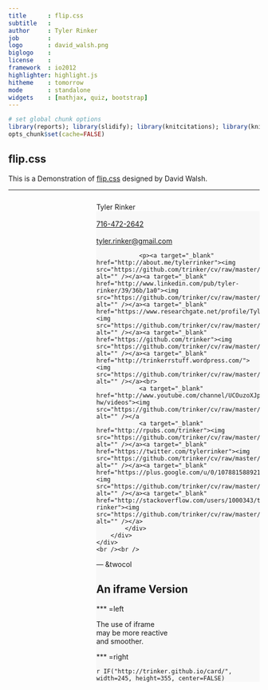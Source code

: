 ```yaml
---
title      : flip.css
subtitle   : 
author     : Tyler Rinker
job        : 
logo       : david_walsh.png
biglogo    : 
license    : 
framework  : io2012
highlighter: highlight.js
hitheme    : tomorrow
mode       : standalone
widgets    : [mathjax, quiz, bootstrap]
---
```

```r
# set global chunk options
library(reports); library(slidify); library(knitcitations); library(knitr)
opts_chunk$set(cache=FALSE)
```

## flip.css

This is a Demonstration of [flip.css](http://davidwalsh.name/css-flip) designed by David Walsh.

---

<div class="flip-container" ontouchstart="this.classList.toggle('hover');" style="margin-top:5%; margin-left:35%;">
   <div class="flipper">
   <div class="front">
   <span class="name2">Tyler Rinker</span>
   </div>
   <div class="back" style="background:#f8f8f8;">
   <div class="back-logo"></div>
   <div class="back-title"><br><a href="tel:716-472-2642" target="_blank">716-472-2642</a><br><br><a href="mailto:tyler.rinker@gmail.com" target="_blank">tyler.rinker@gmail.com</a></div>
				<p><a target="_blank" href="http://about.me/tylerrinker"><img src="https://github.com/trinker/cv/raw/master/icons/aboutme.png" alt="" /></a><a target="_blank" href="http://www.linkedin.com/pub/tyler-rinker/39/36b/1a0"><img src="https://github.com/trinker/cv/raw/master/icons/linkedin.png" alt="" /></a><a target="_blank" href="https://www.researchgate.net/profile/Tyler_Rinker"><img src="https://github.com/trinker/cv/raw/master/icons/researchgate.png" alt="" /></a><a target="_blank" href="https://github.com/trinker"><img src="https://github.com/trinker/cv/raw/master/icons/github_2.png" alt="" /></a><a target="_blank" href="http://trinkerrstuff.wordpress.com/"><img src="https://github.com/trinker/cv/raw/master/icons/wordpress.png" alt="" /></a><br>
				<a target="_blank" href="http://www.youtube.com/channel/UCOuzoXJpWWOFop7_nlJ5-hw/videos"><img src="https://github.com/trinker/cv/raw/master/icons/youtube.png" alt="" /></a
				<a target="_blank" href="http://rpubs.com/trinker"><img src="https://github.com/trinker/cv/raw/master/icons/rpubs.png" alt="" /></a><a target="_blank" href="https://twitter.com/tylerrinker"><img src="https://github.com/trinker/cv/raw/master/icons/twitter.png" alt="" /></a><a target="_blank" href="https://plus.google.com/u/0/107881588921166122909/posts"><img src="https://github.com/trinker/cv/raw/master/icons/google_plus.png" alt="" /></a><a target="_blank" href="http://stackoverflow.com/users/1000343/tyler-rinker"><img src="https://github.com/trinker/cv/raw/master/icons/stackoverflow.png" alt="" /></a>
			</div>
		</div>
	</div>
	<br /><br />
	

--- &twocol

## An iframe Version ##

*** =left

The use of iframe     
may be more reactive     
and smoother.    

*** =right

`r IF("http://trinker.github.io/card/", width=245, height=355, center=FALSE)`


